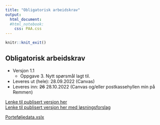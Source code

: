 ```yaml
---
title: "Obligatorisk arbeidskrav"
output:
  html_document:
  #html_notebook:
    css: PAA.css
---
```



```r
knitr::knit_exit()
```

## Obligatorisk arbeidskrav
- Versjon 1.1
  - Oppgave 3. Nytt spørsmål lagt til.
- Leveres ut (hele): 28.09.2022 (Canvas)
- Leveres inn: ~~26~~ 28.10.2022 (Canvas og/eller postkassehyllen min på Remmen)

[Lenke til publisert versjon her](https://github.com/joernih/SFB30820Finansteori/blob/main/inst/arbeidskrav/Finansteori%20(SFB30820)%2C%20H%C3%B8sten%202022.pdf)
<br>
[Lenke til publisert versjon her med løsningsforslag](https://github.com/joernih/SFB30820Finansteori/blob/main/inst/arbeidskrav/Finansteori%20(SFB30820)%2C%20H%C3%B8sten%202022_losningsforslag.pdf)



[Porteføljedata.xslx](https://github.com/joernih/SFB30820Finansteori/blob/main/inst/arbeidskrav/cryptos_nyse.xlsx)


